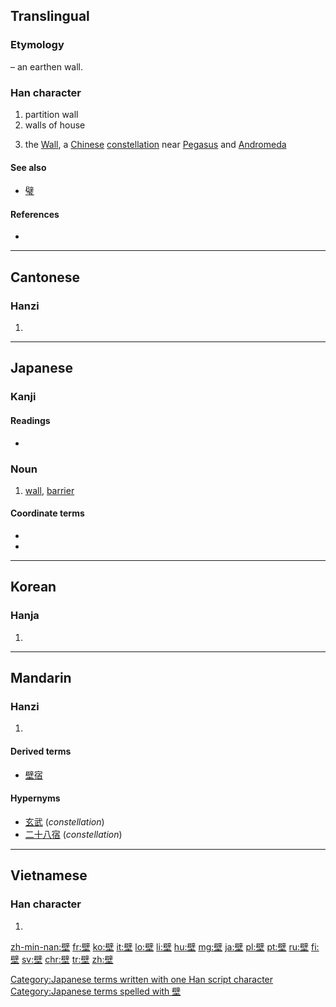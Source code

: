 {{also|璧}}
==Translingual==
===Etymology===
{{Han compound|土|t1=earth|辟|ls=psc|c1=s|c2=p}} – an earthen wall.
{{wikipedia|Wall (Chinese constellation)}}
===Han character===
{{Han char|rn=32|rad=土|as=13|sn=16|four=7010<sub>4</sub>|canj=尸十土 (SJG)|ids=⿱[[辟]][[土]]}}

# partition wall
# walls of house
# {{context|astronomy|lang=cmn}} the [[Wall]], a [[Chinese]] [[constellation]] near [[Pegasus]] and [[Andromeda]]


====See also====
* [[璧]] <!-- visually similar, sometimes confused (in Japan) -->

====References====
* {{Han ref|kx=0240.100|dkj=05516|dj=0479.290|hdz=10494.080|uh=58C1|ud=22721|bh=BEC0|bd=48832}}

----

==Cantonese==

===Hanzi===
{{yue-hanzi|jyut=[[bek3]], [[bik1]], [[bik3]]|y=bek3, bik1, bik3}}

# {{defn|lang=yue|sort=土13}}

----

==Japanese==

===Kanji===
{{ja-kanji|grade=c|rs=土13}}

====Readings====
* {{ja-readings|on=[[へき]] ([[heki]])|kun=[[かべ]] ([[kabe]])}}

===Noun===
{{ja-noun|k|hira=かべ|rom=kabe}}

# [[wall]], [[barrier]]

====Coordinate terms====
* {{term|床||[[floor]]|tr=[[ゆか]], [[yuka]]|lang=ja}}
* {{term|天井||[[ceiling]]|tr=[[てんじょう]], [[tenjō]]|lang=ja}}

[[Category:Japanese terms written with one Han script character]]
[[Category:Japanese terms spelled with 壁]]

----

==Korean==

===Hanja===
{{ko-hanja|hangeul=벽|rv=byeok|mr=pyŏk}}

# {{defn|lang=ko|sort=土13}}

----

==Mandarin==

===Hanzi===
{{cmn-hanzi|pin=[[bì]] ([[bi4]]), [[Bì]] ([[Bi4]]), [[yǒng]] ([[yong3]])|wg=pi<sup>4</sup>, Pi<sup>4</sup>, yung<sup>3</sup>}}

# {{defn|lang=cmn|sort=土13}}

====Derived terms====
* [[壁宿]]

====Hypernyms====
* [[玄武]] (''constellation'')
* [[二十八宿]] (''constellation'')

----

==Vietnamese==

===Han character===
{{vi-hantu|[[bích]], [[bệch]], [[bịch]], [[vách]]|rs=土13}}

# {{defn|lang=vi|sort=土13}}

[[zh-min-nan:壁]]
[[fr:壁]]
[[ko:壁]]
[[it:壁]]
[[lo:壁]]
[[li:壁]]
[[hu:壁]]
[[mg:壁]]
[[ja:壁]]
[[pl:壁]]
[[pt:壁]]
[[ru:壁]]
[[fi:壁]]
[[sv:壁]]
[[chr:壁]]
[[tr:壁]]
[[zh:壁]]